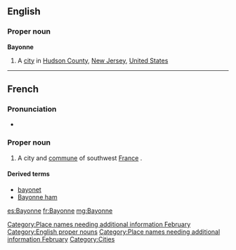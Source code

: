 ==English==
{{placename/box}}[[Category:Place names needing additional information February]]

===Proper noun===
{{wikipedia}}
'''Bayonne'''

# A [[city]] in [[Hudson County]], [[New Jersey]], [[United States]]

[[Category:English proper nouns]]

----

==French==
{{placename/box}}[[Category:Place names needing additional information February]]

===Pronunciation===
* {{audio|Fr-Paris--Bayonne.ogg|Audio (Paris)}}

===Proper noun===
{{infl|fr|proper noun}}

# A city and [[commune]] of southwest [[France]] .

====Derived terms====
* [[bayonet]]
* [[Bayonne ham]]

[[Category:Cities]]

[[es:Bayonne]]
[[fr:Bayonne]]
[[mg:Bayonne]]